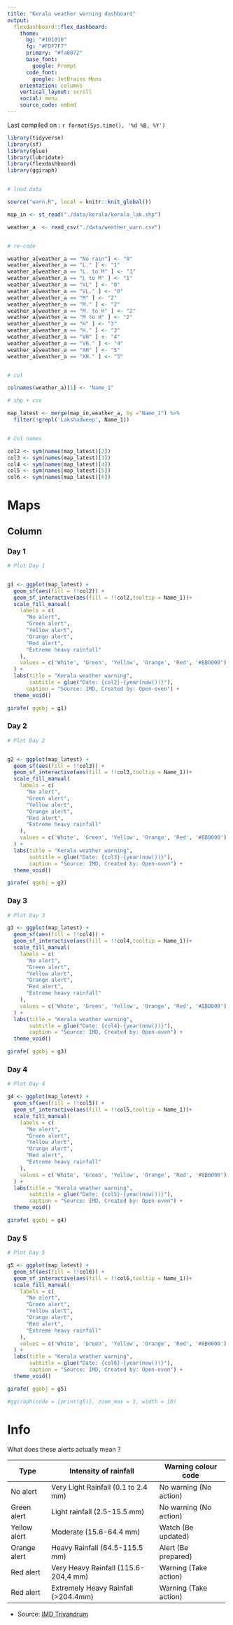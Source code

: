 ```yaml
---
title: "Kerala weather warning dashboard"
output: 
  flexdashboard::flex_dashboard:
    theme:
      bg: "#101010"
      fg: "#FDF7F7" 
      primary: "#fa8072"
      base_font:
        google: Prompt
      code_font:
        google: JetBrains Mono
    orientation: columns
    vertical_layout: scroll
    social: menu
    source_code: embed
---
```



Last compiled on : `r format(Sys.time(), '%d %B, %Y')`



```r

library(tidyverse)
library(sf)
library(glue)
library(lubridate)
library(flexdashboard)
library(ggiraph)


# load data

source("warn.R", local = knitr::knit_global())

map_in <- st_read("./data/kerala/kerala_lak.shp")

weather_a  <- read_csv("./data/weather_warn.csv")


# re-code

weather_a[weather_a == "No rain"] <- "0"
weather_a[weather_a == "L." ] <- "1"
weather_a[weather_a == "L. to M" ] <- "1"
weather_a[weather_a == "L to M" ] <- "1"
weather_a[weather_a == "VL" ] <- "0"
weather_a[weather_a == "VL." ] <- "0"
weather_a[weather_a == "M" ] <- "2"
weather_a[weather_a == "M." ] <- "2"
weather_a[weather_a == "M. to H" ] <- "2"
weather_a[weather_a == "M to H" ] <- "2"
weather_a[weather_a == "H" ] <- "3"
weather_a[weather_a == "H." ] <- "3"
weather_a[weather_a == "VH" ] <- "4"
weather_a[weather_a == "VH." ] <- "4"
weather_a[weather_a == "XH" ] <- "5"
weather_a[weather_a == "XH." ] <- "5"


# col

colnames(weather_a)[1] <- "Name_1"

# shp + csv

map_latest <- merge(map_in,weather_a, by ="Name_1") %>% 
  filter(!grepl('Lakshadweep', Name_1))


# Col names

col2 <- sym(names(map_latest)[2])
col3 <- sym(names(map_latest)[3])
col4 <- sym(names(map_latest)[4])
col5 <- sym(names(map_latest)[5])
col6 <- sym(names(map_latest)[6])
```

Maps 
=====================================  

Column {.tabset}
-----------------------------------------------------------------------

### Day 1 

```r
# Plot Day 1


g1 <- ggplot(map_latest) +
  geom_sf(aes(fill = !!col2)) +
  geom_sf_interactive(aes(fill = !!col2,tooltip = Name_1))+
  scale_fill_manual(
    labels = c(
      "No alert",
      "Green alert",
      "Yellow alert",
      "Orange alert",
      "Red alert",
      "Extreme heavy rainfall"
    ),
    values = c('White', 'Green', 'Yellow', 'Orange', 'Red', '#8B0000')
  ) +
  labs(title = "Kerala weather warning",
       subtitle = glue("Date: {col2}-{year(now())}"),
      caption = "Source: IMD, Created by: Open-oven") +
  theme_void()

girafe( ggobj = g1)

```

### Day 2 

```r
# Plot Day 2


g2 <- ggplot(map_latest) +
  geom_sf(aes(fill = !!col3)) +
  geom_sf_interactive(aes(fill = !!col3,tooltip = Name_1))+
  scale_fill_manual(
    labels = c(
      "No alert",
      "Green alert",
      "Yellow alert",
      "Orange alert",
      "Red alert",
      "Extreme heavy rainfall"
    ),
    values = c('White', 'Green', 'Yellow', 'Orange', 'Red', '#8B0000')
  ) +
  labs(title = "Kerala weather warning",
       subtitle = glue("Date: {col3}-{year(now())}"),
       caption = "Source: IMD, Created by: Open-oven") +
  theme_void()

girafe( ggobj = g2)
```



### Day 3  

```r
# Plot Day 3

g3 <- ggplot(map_latest) +
  geom_sf(aes(fill = !!col4)) +
  geom_sf_interactive(aes(fill = !!col4,tooltip = Name_1))+
  scale_fill_manual(
    labels = c(
      "No alert",
      "Green alert",
      "Yellow alert",
      "Orange alert",
      "Red alert",
      "Extreme heavy rainfall"
    ),
    values = c('White', 'Green', 'Yellow', 'Orange', 'Red', '#8B0000')
  ) +
  labs(title = "Kerala weather warning",
       subtitle = glue("Date: {col4}-{year(now())}"),
       caption = "Source: IMD, Created by: Open-oven") +
  theme_void()

girafe( ggobj = g3)

```

### Day 4 

```r

# Plot Day 4

g4 <- ggplot(map_latest) +
  geom_sf(aes(fill = !!col5)) +
  geom_sf_interactive(aes(fill = !!col5,tooltip = Name_1))+
  scale_fill_manual(
    labels = c(
      "No alert",
      "Green alert",
      "Yellow alert",
      "Orange alert",
      "Red alert",
      "Extreme heavy rainfall"
    ),
    values = c('White', 'Green', 'Yellow', 'Orange', 'Red', '#8B0000')
  ) +
  labs(title = "Kerala weather warning",
       subtitle = glue("Date: {col5}-{year(now())}"),
       caption = "Source: IMD, Created by: Open-oven") +
  theme_void()

girafe( ggobj = g4)
```

### Day 5  

```r


# Plot Day 5

g5 <- ggplot(map_latest) +
  geom_sf(aes(fill = !!col6)) +
  geom_sf_interactive(aes(fill = !!col6,tooltip = Name_1))+
  scale_fill_manual(
    labels = c(
      "No alert",
      "Green alert",
      "Yellow alert",
      "Orange alert",
      "Red alert",
      "Extreme heavy rainfall"
    ),
    values = c('White', 'Green', 'Yellow', 'Orange', 'Red', '#8B0000')
  ) +
  labs(title = "Kerala weather warning",
       subtitle = glue("Date: {col6}-{year(now())}"),
       caption = "Source: IMD, Created by: Open-oven") +
  theme_void()

girafe( ggobj = g5)

#ggiraph(code = {print(g5)}, zoom_max = 1, width = 10)
```
<!-- ### Day 6 -->
<!-- ```{r} -->
<!-- mapview(map_latest, zcol= !!col2, col.regions = c("snow", "grey", "red")) -->
<!-- ``` -->

Info
=====================================  

What does these alerts actually mean ?
 
+--------------+--------------------------------------+------------------------+ 
| Type         | Intensity of rainfall                | Warning colour code    |
+==============+======================================+========================+
| No alert     | Very Light Rainfall (0.1 to 2.4 mm)  | No warning (No action) |
+--------------+--------------------------------------+------------------------+
| Green alert  | Light rainfall (2.5-15.5 mm)         | No warning (No action) |
+--------------+--------------------------------------+------------------------+
| Yellow alert | Moderate (15.6-64.4 mm)              | Watch (Be updated)     |
+--------------+--------------------------------------+------------------------+
| Orange alert | Heavy Rainfall (64.5-115.5 mm)       | Alert (Be prepared)    |
+--------------+--------------------------------------+------------------------+
| Red alert    | Very Heavy Rainfall (115.6-204,4 mm) | Warning (Take action)  |
+--------------+--------------------------------------+------------------------+
| Red alert    | Extremely Heavy Rainfall (>204.4mm)  | Warning (Take action)  |  
+--------------+--------------------------------------+------------------------+



* Source: [IMD Trivandrum](https://mausam.imd.gov.in/thiruvananthapuram)






